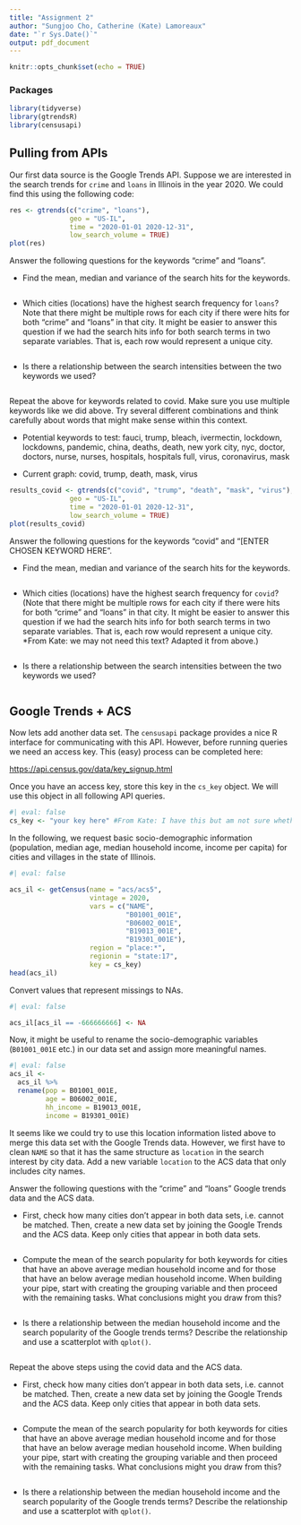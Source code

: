 ```yaml
---
title: "Assignment 2"
author: "Sungjoo Cho, Catherine (Kate) Lamoreaux"
date: "`r Sys.Date()`"
output: pdf_document
---
```


```r
knitr::opts_chunk$set(echo = TRUE)
```

### Packages

```r
library(tidyverse)
library(gtrendsR)
library(censusapi)
```

## Pulling from APIs

Our first data source is the Google Trends API. Suppose we are interested in the search trends for `crime` and `loans` in Illinois in the year 2020. We could find this using the following code:

```r
res <- gtrends(c("crime", "loans"), 
               geo = "US-IL", 
               time = "2020-01-01 2020-12-31", 
               low_search_volume = TRUE)
plot(res)
```

Answer the following questions for the keywords "crime" and "loans".

-   Find the mean, median and variance of the search hits for the keywords.

    ```r

    ```

-   Which cities (locations) have the highest search frequency for `loans`? Note that there might be multiple rows for each city if there were hits for both "crime" and "loans" in that city. It might be easier to answer this question if we had the search hits info for both search terms in two separate variables. That is, each row would represent a unique city.

    ```r

    ```

-   Is there a relationship between the search intensities between the two keywords we used?

    ```r

    ```

Repeat the above for keywords related to covid. Make sure you use multiple keywords like we did above. Try several different combinations and think carefully about words that might make sense within this context.

-   Potential keywords to test: fauci, trump, bleach, ivermectin, lockdown, lockdowns, pandemic, china, deaths, death, new york city, nyc, doctor, doctors, nurse, nurses, hospitals, hospitals full, virus, coronavirus, mask

-   Current graph: covid, trump, death, mask, virus

```r
results_covid <- gtrends(c("covid", "trump", "death", "mask", "virus"), #can specify up to 5 keyowrds at once
               geo = "US-IL", 
               time = "2020-01-01 2020-12-31", 
               low_search_volume = TRUE)
plot(results_covid)
```

Answer the following questions for the keywords "covid" and "[ENTER CHOSEN KEYWORD HERE".

-   Find the mean, median and variance of the search hits for the keywords.

    ```r

    ```

-   Which cities (locations) have the highest search frequency for `covid`? (Note that there might be multiple rows for each city if there were hits for both "crime" and "loans" in that city. It might be easier to answer this question if we had the search hits info for both search terms in two separate variables. That is, each row would represent a unique city. \*From Kate: we may not need this text? Adapted it from above.)

    ```r

    ```

-   Is there a relationship between the search intensities between the two keywords we used?

    ```r

    ```

## Google Trends + ACS

Now lets add another data set. The `censusapi` package provides a nice R interface for communicating with this API. However, before running queries we need an access key. This (easy) process can be completed here:

<https://api.census.gov/data/key_signup.html>

Once you have an access key, store this key in the `cs_key` object. We will use this object in all following API queries.

```r
#| eval: false
cs_key <- "your key here" #From Kate: I have this but am not sure whether to post it here because our repo is public? What do you think?
```

In the following, we request basic socio-demographic information (population, median age, median household income, income per capita) for cities and villages in the state of Illinois.

```r
#| eval: false

acs_il <- getCensus(name = "acs/acs5",
                    vintage = 2020, 
                    vars = c("NAME", 
                             "B01001_001E", 
                             "B06002_001E", 
                             "B19013_001E", 
                             "B19301_001E"), 
                    region = "place:*", 
                    regionin = "state:17",
                    key = cs_key)
head(acs_il)
```

Convert values that represent missings to NAs.

```r
#| eval: false

acs_il[acs_il == -666666666] <- NA
```

Now, it might be useful to rename the socio-demographic variables (`B01001_001E` etc.) in our data set and assign more meaningful names.

```r
#| eval: false
acs_il <-
  acs_il %>%
  rename(pop = B01001_001E, 
         age = B06002_001E, 
         hh_income = B19013_001E, 
         income = B19301_001E)
```

It seems like we could try to use this location information listed above to merge this data set with the Google Trends data. However, we first have to clean `NAME` so that it has the same structure as `location` in the search interest by city data. Add a new variable `location` to the ACS data that only includes city names.

Answer the following questions with the "crime" and "loans" Google trends data and the ACS data.

-   First, check how many cities don't appear in both data sets, i.e. cannot be matched. Then, create a new data set by joining the Google Trends and the ACS data. Keep only cities that appear in both data sets.

    ```r

    ```

-   Compute the mean of the search popularity for both keywords for cities that have an above average median household income and for those that have an below average median household income. When building your pipe, start with creating the grouping variable and then proceed with the remaining tasks. What conclusions might you draw from this?

    ```r

    ```

-   Is there a relationship between the median household income and the search popularity of the Google trends terms? Describe the relationship and use a scatterplot with `qplot()`.

    ```r

    ```

Repeat the above steps using the covid data and the ACS data.

-   First, check how many cities don't appear in both data sets, i.e. cannot be matched. Then, create a new data set by joining the Google Trends and the ACS data. Keep only cities that appear in both data sets.

    ```r

    ```

-   Compute the mean of the search popularity for both keywords for cities that have an above average median household income and for those that have an below average median household income. When building your pipe, start with creating the grouping variable and then proceed with the remaining tasks. What conclusions might you draw from this?

    ```r

    ```

-   Is there a relationship between the median household income and the search popularity of the Google trends terms? Describe the relationship and use a scatterplot with `qplot()`.

    ```r

    ```
